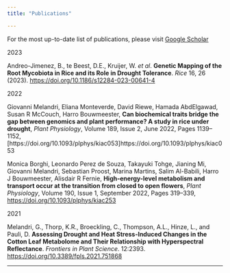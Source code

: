 ```yaml
---
title: "Publications"

---
```


::: {.h5}
For the most up-to-date list of publications, please visit [Google Scholar](https://scholar.google.com/citations?user=8zWCTkUAAAAJ&hl=en)
:::


:::::{.pub-list}

::::{.h2 .yr}
2023
::::

:::{.pub}
Andreo-Jimenez, B., te Beest, D.E., Kruijer, W. *et al*. **Genetic Mapping of the Root Mycobiota in Rice and its Role in Drought Tolerance**. *Rice* 16, 26 (2023). [https://doi.org/10.1186/s12284-023-00641-4](https://doi.org/10.1186/s12284-023-00641-4)
:::


::::{.h2 .yr}
2022
::::

:::{.pub}
Giovanni Melandri, Eliana Monteverde, David Riewe, Hamada AbdElgawad, Susan R McCouch, Harro Bouwmeester, **Can biochemical traits bridge the gap between genomics and plant performance? A study in rice under drought**, *Plant Physiology*, Volume 189, Issue 2, June 2022, Pages 1139–1152, [https://doi.org/10.1093/plphys/kiac053]https://doi.org/10.1093/plphys/kiac053
:::

:::{.pub}
Monica Borghi, Leonardo Perez de Souza, Takayuki Tohge, Jianing Mi, Giovanni Melandri, Sebastian Proost, Marina Martins, Salim Al-Babili, Harro J Bouwmeester, Alisdair R Fernie, **High-energy-level metabolism and transport occur at the transition from closed to open flowers**, *Plant Physiology*, Volume 190, Issue 1, September 2022, Pages 319–339, [https://doi.org/10.1093/plphys/kiac253](https://doi.org/10.1093/plphys/kiac253)
:::

::::{.h2 .yr}
2021
::::

:::{.pub}
Melandri, G., Thorp, K.R., Broeckling, C., Thompson, A.L., Hinze, L., and Pauli, D. **Assessing Drought and Heat Stress-Induced Changes in the Cotton Leaf Metabolome and Their Relationship with Hyperspectral Reflectance**. *Frontiers in Plant Science*. 12:2393.  [https://doi.org/10.3389/fpls.2021.751868]( https://doi.org/10.3389/fpls.2021.751868)
:::
:::::

---
